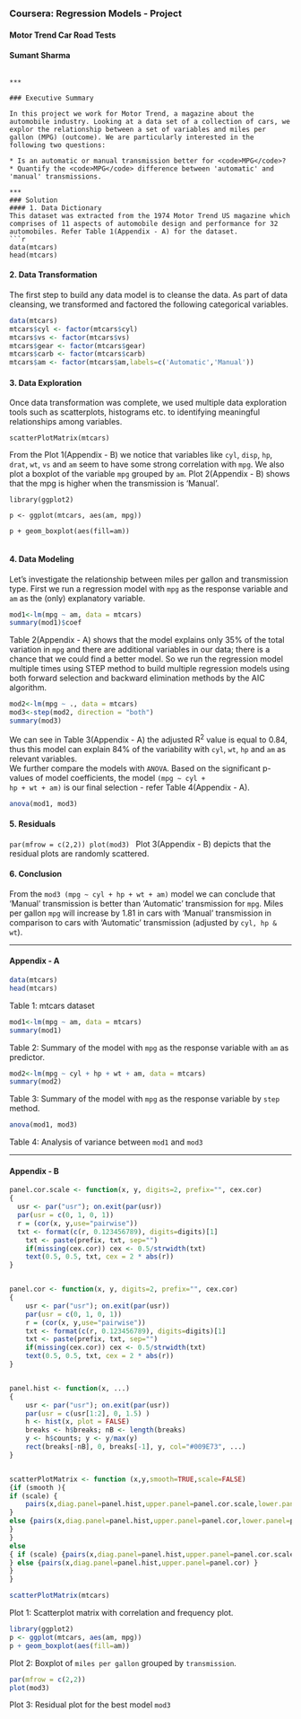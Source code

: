 ### Coursera: Regression Models - Project
#### Motor Trend Car Road Tests
#### Sumant Sharma
```

***

### Executive Summary

In this project we work for Motor Trend, a magazine about the automobile industry. Looking at a data set of a collection of cars, we explor the relationship between a set of variables and miles per gallon (MPG) (outcome). We are particularly interested in the following two questions:

* Is an automatic or manual transmission better for <code>MPG</code>?
* Quantify the <code>MPG</code> difference between 'automatic' and 'manual' transmissions.

***
### Solution   
#### 1. Data Dictionary   
This dataset was extracted from the 1974 Motor Trend US magazine which comprises of 11 aspects of automobile design and performance for 32 automobiles. Refer Table 1(Appendix - A) for the dataset.
```r
data(mtcars)
head(mtcars)
```   


#### 2. Data Transformation   
The first step to build any data model is to cleanse the data. As part of data cleansing, we transformed and factored the following categorical variables.   

```r
data(mtcars)
mtcars$cyl <- factor(mtcars$cyl)
mtcars$vs <- factor(mtcars$vs)
mtcars$gear <- factor(mtcars$gear)
mtcars$carb <- factor(mtcars$carb)
mtcars$am <- factor(mtcars$am,labels=c('Automatic','Manual'))
```   

#### 3. Data Exploration   
Once data transformation was complete, we used multiple data exploration tools such as scatterplots, histograms etc. to identifying meaningful relationships among variables.   
   
<code>scatterPlotMatrix(mtcars)</code>   
   
From the Plot 1(Appendix - B) we notice that variables like <code>cyl</code>, <code>disp</code>, <code>hp</code>, <code>drat</code>, <code>wt</code>, <code>vs</code> and <code>am</code> seem to have some strong correlation with <code>mpg</code>. We also plot a boxplot of the variable <code>mpg</code> grouped by <code>am</code>. Plot 2(Appendix - B) shows that the mpg is higher when the transmission is 'Manual'.   
   
<code>library(ggplot2)  
p <- ggplot(mtcars, aes(am, mpg))  
p + geom_boxplot(aes(fill=am))  
</code>

#### 4. Data Modeling   
Let’s investigate the relationship between miles per gallon and transmission type. First we run a regression model with <code>mpg</code> as the response variable and <code>am</code> as the (only) explanatory variable.   
```r
mod1<-lm(mpg ~ am, data = mtcars)
summary(mod1)$coef
```   
Table 2(Appendix - A) shows that the model explains only 35% of the total variation in <code>mpg</code> and there are additional variables in our data; there is a chance that we could find a better model. So we run the regression model multiple times using STEP method to build multiple regression models using both forward selection and backward elimination methods by the AIC algorithm.   
```r
mod2<-lm(mpg ~ ., data = mtcars)
mod3<-step(mod2, direction = "both")
summary(mod3)
```   
We can see in Table 3(Appendix - A) the adjusted R^2^ value is equal to 0.84, thus this model can explain 84% of the variability with <code>cyl</code>, <code>wt</code>, <code>hp</code> and <code>am</code> as relevant variables.   
We further compare the models with <code>ANOVA</code>. Based on the significant p-values of model coefficients, the model <code>(mpg ~ cyl + hp + wt + am)</code> is our final selection - refer Table 4(Appendix - A).

```r
anova(mod1, mod3)
```

#### 5. Residuals
<code>par(mfrow = c(2,2))
plot(mod3)
</code> 
Plot 3(Appendix - B) depicts that the residual plots are  randomly scattered.   

#### 6. Conclusion
From the <code>mod3 (mpg ~ cyl + hp + wt + am)</code> model we can conclude that 'Manual' transmission is better than 'Automatic' transmission for <code>mpg</code>. Miles per gallon <code>mpg</code> will increase by 1.81 in cars with 'Manual' transmission in comparison to cars with 'Automatic' transmission (adjusted by <code>cyl, hp & wt</code>).   

***
#### Appendix - A
```r
data(mtcars)
head(mtcars)
```   

Table 1: mtcars dataset

```r
mod1<-lm(mpg ~ am, data = mtcars)
summary(mod1)
```   

Table 2: Summary of the model with <code>mpg</code> as the response variable with <code>am</code> as predictor.

```r
mod2<-lm(mpg ~ cyl + hp + wt + am, data = mtcars)
summary(mod2)
```   

Table 3: Summary of the model with <code>mpg</code> as the response variable by <code>step</code> method.

```r
anova(mod1, mod3)
```

Table 4: Analysis of variance between <code>mod1</code> and <code>mod3</code>   

***

#### Appendix - B

```r
panel.cor.scale <- function(x, y, digits=2, prefix="", cex.cor)
{
  usr <- par("usr"); on.exit(par(usr))
  par(usr = c(0, 1, 0, 1))
  r = (cor(x, y,use="pairwise"))
  txt <- format(c(r, 0.123456789), digits=digits)[1]
	txt <- paste(prefix, txt, sep="")
	if(missing(cex.cor)) cex <- 0.5/strwidth(txt)
	text(0.5, 0.5, txt, cex = 2 * abs(r))
}


panel.cor <- function(x, y, digits=2, prefix="", cex.cor)
{
	usr <- par("usr"); on.exit(par(usr))
	par(usr = c(0, 1, 0, 1))
	r = (cor(x, y,use="pairwise"))
	txt <- format(c(r, 0.123456789), digits=digits)[1]
	txt <- paste(prefix, txt, sep="")
	if(missing(cex.cor)) cex <- 0.5/strwidth(txt)
	text(0.5, 0.5, txt, cex = 2 * abs(r))
}


panel.hist <- function(x, ...)
{
	usr <- par("usr"); on.exit(par(usr))
	par(usr = c(usr[1:2], 0, 1.5) )
	h <- hist(x, plot = FALSE)
	breaks <- h$breaks; nB <- length(breaks)
	y <- h$counts; y <- y/max(y)
	rect(breaks[-nB], 0, breaks[-1], y, col="#009E73", ...)
}


scatterPlotMatrix <- function (x,y,smooth=TRUE,scale=FALSE)
{if (smooth ){
if (scale) {
	pairs(x,diag.panel=panel.hist,upper.panel=panel.cor.scale,lower.panel=panel.smooth)
}
else {pairs(x,diag.panel=panel.hist,upper.panel=panel.cor,lower.panel=panel.smooth)
} 
}
else
{ if (scale) {pairs(x,diag.panel=panel.hist,upper.panel=panel.cor.scale)
} else {pairs(x,diag.panel=panel.hist,upper.panel=panel.cor) }
}
}

scatterPlotMatrix(mtcars)
```   

Plot 1: Scatterplot matrix with correlation and frequency plot.

```r
library(ggplot2)
p <- ggplot(mtcars, aes(am, mpg))
p + geom_boxplot(aes(fill=am))
```

Plot 2: Boxplot of <code>miles per gallon</code> grouped by <code>transmission</code>.

```r
par(mfrow = c(2,2))
plot(mod3)
```

Plot 3: Residual plot for the best model <code>mod3</code>
